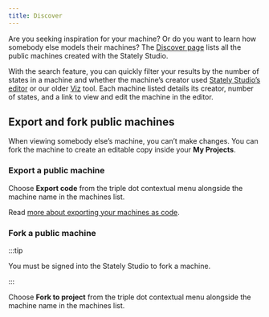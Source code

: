 ```yaml
---
title: Discover
---
```


Are you seeking inspiration for your machine? Or do you want to learn how somebody else models their machines? The [Discover page](https://stately.ai/registry/discover) lists all the public machines created with the Stately Studio.

<p>
  <ThemedImage
    alt="Stately Studio Discover page showing the search results for “auth”, filtered by editor machines under 10 states, showing 173 results."
    sources={{
      light: '/discover.png',
      dark: '/discover-dm.png',
    }}
  />
</p>

With the search feature, you can quickly filter your results by the number of states in a machine and whether the machine’s creator used [Stately Studio’s editor](https://stately.ai/editor) or our older [Viz](https://stately.ai/viz) tool. Each machine listed details its creator, number of states, and a link to view and edit the machine in the editor.

## Export and fork public machines

When viewing somebody else’s machine, you can’t make changes. You can fork the machine to create an editable copy inside your **My Projects**.

### Export a public machine

Choose **Export code** from the <MoreHorizontal size={18} /> triple dot contextual menu alongside the machine name in the machines list.

Read [more about exporting your machines as code](export-as-code.mdx).

### Fork a public machine

:::tip

You must be signed into the Stately Studio to fork a machine.

:::

Choose <Fork size={18}/> **Fork to project** from the <MoreHorizontal size={18} /> triple dot contextual menu alongside the machine name in the machines list.